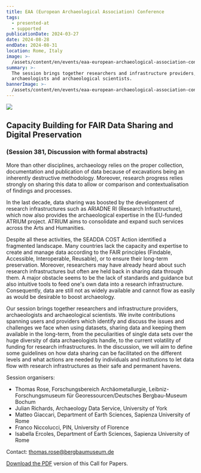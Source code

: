 ```yaml
---
title: EAA (European Archaeological Association) Conference
tags:
  - presented-at
  - supported
publicationDate: 2024-03-27
date: 2024-08-28
endDate: 2024-08-31
location: Rome, Italy
image: >-
  /assets/content/en/events/eaa-european-archaeological-association-conference/image.png
summary: >-
  The session brings together researchers and infrastructure providers,
  archaeologists and archaeological scientists.
bannerImage: >-
  /assets/content/en/events/eaa-european-archaeological-association-conference/bannerImage.png
---
```

![](/assets/content/en/events/eaa-european-archaeological-association-conference/image.png)

## Capacity Building for FAIR Data Sharing and Digital Preservation

### (Session 381, Discussion with formal abstracts)

More than other disciplines, archaeology relies on the proper collection, documentation and publication of data because of excavations being an inherently destructive methodology. Moreover, research progress relies strongly on sharing this data to allow or comparison and contextualisation of findings and processes.

In the last decade, data sharing was boosted by the development of research infrastructures such as ARIADNE RI (Research Infrastructure), which now also provides the archaeological expertise in the EU-funded ATRIUM project. ATRIUM aims to consolidate and expand such services across the Arts and Humanities.

Despite all these activities, the SEADDA COST Action identified a fragmented landscape. Many countries lack the capacity and expertise to create and manage data according to the FAIR principles (Findable, Accessible, Interoperable, Reusable), or to ensure their long-term preservation. Moreover, researchers may have already heard about such research infrastructures but often are held back in sharing data through them. A major obstacle seems to be the lack of standards and guidance but also intuitive tools to feed one's own data into a research infrastructure. Consequently, data are still not as widely available and cannot flow as easily as would be desirable to boost archaeology.

Our session brings together researchers and infrastructure providers, archaeologists and archaeological scientists. We invite contributions spanning users and providers which identify and discuss the issues and challenges we face when using datasets, sharing data and keeping them available in the long-term, from the peculiarities of single data sets over the huge diversity of data archaeologists handle, to the current volatility of funding for research infrastructures. In the discussion, we will aim to define some guidelines on how data sharing can be facilitated on the different levels and what actions are needed by individuals and institutions to let data flow with research infrastructures as their safe and permanent havens.

Session organisers:

* Thomas Rose, Forschungsbereich Archäometallurgie, Leibniz-Forschungsmuseum für Georessourcen/Deutsches Bergbau-Museum Bochum
* Julian Richards, Archaeology Data Service, University of York
* Matteo Giaccari, Department of Earth Sciences, Sapienza University of Rome
* Franco Niccolucci, PIN, University of Florence
* Isabella Ercoles, Department of Earth Sciences, Sapienza University of Rome

Contact: [thomas.rose@bergbaumuseum.de](mailto:thomas.rose@bergbaumuseum.de)

[Download the PDF](https://www.ariadne-research-infrastructure.eu/2024/01/09/eaa-2024-call-for-papers-capacity-building-for-fair-data-sharing-and-digital-preservation/) version of this Call for Papers.
